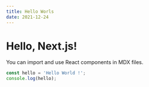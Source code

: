```yaml
---
title: Hello Worls
date: 2021-12-24
---
```


# Hello, Next.js!

You can import and use React components in MDX files.

```js
const hello = 'Hello World !';
console.log(hello);
```